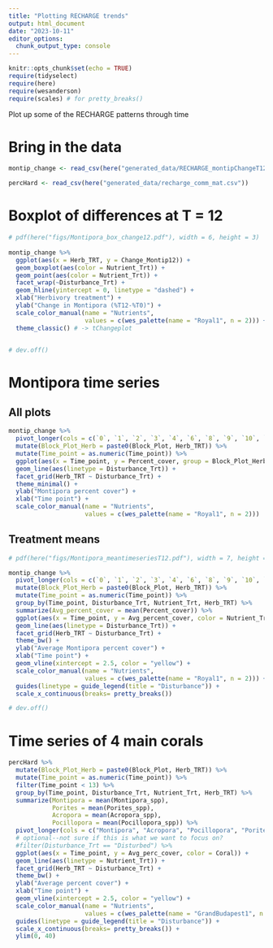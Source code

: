 ```yaml
---
title: "Plotting RECHARGE trends"
output: html_document
date: "2023-10-11"
editor_options: 
  chunk_output_type: console
---
```


```r
knitr::opts_chunk$set(echo = TRUE)
require(tidyselect)
require(here)
require(wesanderson)
require(scales) # for pretty_breaks()
```

Plot up some of the RECHARGE patterns through time

# Bring in the data

```r
montip_change <- read_csv(here("generated_data/RECHARGE_montipChangeT12.csv"))

percHard <- read_csv(here("generated_data/recharge_comm_mat.csv"))
```


# Boxplot of differences at T = 12

```r
# pdf(here("figs/Montipora_box_change12.pdf"), width = 6, height = 3)
    
montip_change %>% 
  ggplot(aes(x = Herb_TRT, y = Change_Montip12)) +
  geom_boxplot(aes(color = Nutrient_Trt)) +
  geom_point(aes(color = Nutrient_Trt)) +
  facet_wrap(~Disturbance_Trt) +
  geom_hline(yintercept = 0, linetype = "dashed") +
  xlab("Herbivory treatment") +
  ylab("Change in Montipora (%T12-%T0)") +
  scale_color_manual(name = "Nutrients",
                     values = c(wes_palette(name = "Royal1", n = 2))) +
  theme_classic() # -> tChangeplot


# dev.off()

```

# Montipora time series

## All plots

```r
montip_change %>% 
  pivot_longer(cols = c(`0`, `1`, `2`, `3`, `4`, `6`, `8`, `9`, `10`, `11`, `12`), values_to = "Percent_cover", names_to = "Time_point") %>%
  mutate(Block_Plot_Herb = paste0(Block_Plot, Herb_TRT)) %>% 
  mutate(Time_point = as.numeric(Time_point)) %>% 
  ggplot(aes(x = Time_point, y = Percent_cover, group = Block_Plot_Herb, color = Nutrient_Trt)) + 
  geom_line(aes(linetype = Disturbance_Trt)) +
  facet_grid(Herb_TRT ~ Disturbance_Trt) +
  theme_minimal() +
  ylab("Montipora percent cover") +
  xlab("Time point") +
  scale_color_manual(name = "Nutrients",
                     values = c(wes_palette(name = "Royal1", n = 2)))
```

## Treatment means

```r
# pdf(here("figs/Montipora_meantimeseriesT12.pdf"), width = 7, height = 4)

montip_change %>% 
  pivot_longer(cols = c(`0`, `1`, `2`, `3`, `4`, `6`, `8`, `9`, `10`, `11`, `12`), values_to = "Percent_cover", names_to = "Time_point") %>%
  mutate(Block_Plot_Herb = paste0(Block_Plot, Herb_TRT)) %>% 
  mutate(Time_point = as.numeric(Time_point)) %>% 
  group_by(Time_point, Disturbance_Trt, Nutrient_Trt, Herb_TRT) %>% 
  summarize(Avg_percent_cover = mean(Percent_cover)) %>% 
  ggplot(aes(x = Time_point, y = Avg_percent_cover, color = Nutrient_Trt)) + 
  geom_line(aes(linetype = Disturbance_Trt)) +
  facet_grid(Herb_TRT ~ Disturbance_Trt) +
  theme_bw() +
  ylab("Average Montipora percent cover") +
  xlab("Time point") +
  geom_vline(xintercept = 2.5, color = "yellow") +
  scale_color_manual(name = "Nutrients",
                     values = c(wes_palette(name = "Royal1", n = 2))) +
  guides(linetype = guide_legend(title = "Disturbance")) +
  scale_x_continuous(breaks= pretty_breaks())

# dev.off()
```

# Time series of 4 main corals

```r
percHard %>%
  mutate(Block_Plot_Herb = paste0(Block_Plot, Herb_TRT)) %>% 
  mutate(Time_point = as.numeric(Time_point)) %>% 
  filter(Time_point < 13) %>% 
  group_by(Time_point, Disturbance_Trt, Nutrient_Trt, Herb_TRT) %>% 
  summarize(Montipora = mean(Montipora_spp),
            Porites = mean(Porites_spp),
            Acropora = mean(Acropora_spp),
            Pocillopora = mean(Pocillopora_spp)) %>% 
  pivot_longer(cols = c("Montipora", "Acropora", "Pocillopora", "Porites"), names_to = "Coral", values_to = "Avg_perc_cover") %>% 
  # optional--not sure if this is what we want to focus on?
  #filter(Disturbance_Trt == "Disturbed") %>% 
  ggplot(aes(x = Time_point, y = Avg_perc_cover, color = Coral)) + 
  geom_line(aes(linetype = Nutrient_Trt)) +
  facet_grid(Herb_TRT ~ Disturbance_Trt) +
  theme_bw() +
  ylab("Average percent cover") +
  xlab("Time point") +
  geom_vline(xintercept = 2.5, color = "yellow") +
  scale_color_manual(name = "Nutrients",
                     values = c(wes_palette(name = "GrandBudapest1", n = 4))) +
  guides(linetype = guide_legend(title = "Disturbance")) +
  scale_x_continuous(breaks= pretty_breaks()) +
  ylim(0, 40)
  

```




